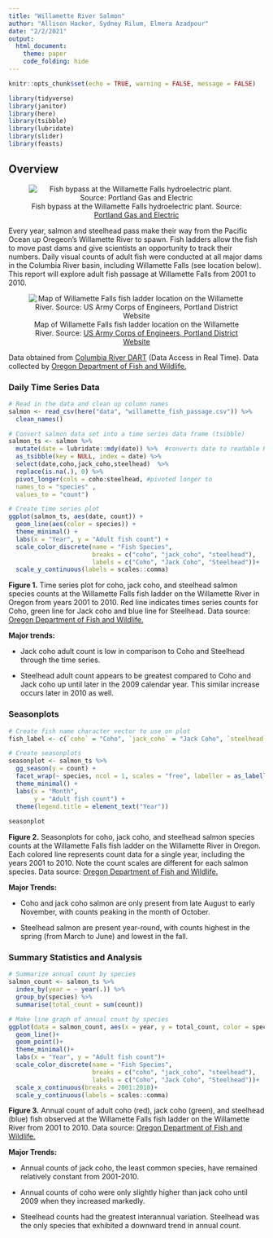 ```yaml
---
title: "Willamette River Salmon"
author: "Allison Hacker, Sydney Rilum, Elmera Azadpour"
date: "2/2/2021"
output: 
  html_document:
    theme: paper
    code_folding: hide
---
```


```r
knitr::opts_chunk$set(echo = TRUE, warning = FALSE, message = FALSE)

library(tidyverse)
library(janitor)
library(here)
library(tsibble)
library(lubridate)
library(slider)
library(feasts)
```

## Overview {.tabset}

<center>
![Fish bypass at the Willamette Falls hydroelectric plant. Source: [Portland Gas and Electric](https://portlandgeneral.com/about/willamette-river)](./images/willamette-river-fish-bypass.jpg)

</center>

Every year, salmon and steelhead pass make their way from the Pacific Ocean up Oregeon's Willamette River to spawn. Fish ladders allow the fish to move past dams and give scientists an opportunity to track their numbers. Daily visual counts of adult fish were conducted at all major dams in the Columbia River basin, including Willamette Falls (see location below). This report will explore adult fish passage at Willamette Falls from 2001 to 2010.

<center>
![Map of Willamette Falls fish ladder location on the Willamette River. Source: [US Army Corps of Engineers, Portland District Website](https://www.nwp.usace.army.mil/willamette/locks/)](./images/Willamette_Falls_Locks_area_map.jpg)

</center>

Data obtained from [Columbia River DART](http://www.cbr.washington.edu/dart/query/adult_graph_text) (Data Access in Real Time). Data collected by [Oregon Department of Fish and Wildlife.](https://www.dfw.state.or.us/fish/fish_counts/willamette%20falls.asp)


### Daily Time Series Data

```r
# Read in the data and clean up column names
salmon <- read_csv(here("data", "willamette_fish_passage.csv")) %>% 
  clean_names()

# Convert salmon data set into a time series data frame (tsibble)
salmon_ts <- salmon %>% 
  mutate(date = lubridate::mdy(date)) %>%  #converts date to readable R form
  as_tsibble(key = NULL, index = date) %>% 
  select(date,coho,jack_coho,steelhead)  %>% 
  replace(is.na(.), 0) %>% 
  pivot_longer(cols = coho:steelhead, #pivoted longer to 
  names_to = "species" ,
  values_to = "count")

# Create time series plot
ggplot(salmon_ts, aes(date, count)) +
  geom_line(aes(color = species)) +
  theme_minimal() +
  labs(x = "Year", y = "Adult fish count") +
  scale_color_discrete(name = "Fish Species",
                       breaks = c("coho", "jack_coho", "steelhead"),
                       labels = c("Coho", "Jack Coho", "Steelhead"))+
  scale_y_continuous(labels = scales::comma)

```

**Figure 1.** Time series plot for coho, jack coho, and steelhead salmon species counts at the Willamette Falls fish ladder on the Willamette River in Oregon from years 2001 to 2010. Red line indicates times series counts for Coho, green line for Jack coho and blue line for Steelhead. Data source: [Oregon Department of Fish and Wildlife.](https://www.dfw.state.or.us/fish/fish_counts/willamette%20falls.asp)


**Major trends:** 

- Jack coho adult count is low in comparison to Coho and Steelhead through the time series.

- Steelhead adult count appears to be greatest compared to Coho and Jack coho up until later in the 2009 calendar year. This similar increase occurs later in 2010 as well.

### Seasonplots

```r
# Create fish name character vector to use on plot
fish_label <- c(`coho` = "Coho", `jack_coho` = "Jack Coho", `steelhead` = "Steelhead")

# Create seasonplots
seasonplot <- salmon_ts %>% 
  gg_season(y = count) +
  facet_wrap(~ species, ncol = 1, scales = "free", labeller = as_labeller(fish_label)) +
  theme_minimal() +
  labs(x = "Month",
       y = "Adult fish count") +
  theme(legend.title = element_text("Year"))
  
seasonplot
```

**Figure 2.** Seasonplots for coho, jack coho, and steelhead salmon species counts at the Willamette Falls fish ladder on the Willamette River in Oregon. Each colored line represents count data for a single year, including the years 2001 to 2010. Note the count scales are different for each salmon species. Data source: [Oregon Department of Fish and Wildlife.](https://www.dfw.state.or.us/fish/fish_counts/willamette%20falls.asp)


**Major Trends:**

- Coho and jack coho salmon are only present from late August to early November, with counts peaking in the month of October.

- Steelhead salmon are present year-round, with counts highest in the spring (from March to June) and lowest in the fall.

### Summary Statistics and Analysis

```r
# Summarize annual count by species
salmon_count <- salmon_ts %>% 
  index_by(year = ~ year(.)) %>% 
  group_by(species) %>% 
  summarise(total_count = sum(count))

# Make line graph of annual count by species
ggplot(data = salmon_count, aes(x = year, y = total_count, color = species))+
  geom_line()+
  geom_point()+
  theme_minimal()+
  labs(x = "Year", y = "Adult fish count")+
  scale_color_discrete(name = "Fish Species",
                       breaks = c("coho", "jack_coho", "steelhead"),
                       labels = c("Coho", "Jack Coho", "Steelhead"))+
  scale_x_continuous(breaks = 2001:2010)+
  scale_y_continuous(labels = scales::comma)
```

**Figure 3.** Annual count of adult coho (red), jack coho (green), and steelhead (blue) fish observed at the Willamette Falls fish ladder on the Willamette River from 2001 to 2010. Data source: [Oregon Department of Fish and Wildlife.](https://www.dfw.state.or.us/fish/fish_counts/willamette%20falls.asp)

**Major Trends:**

- Annual counts of jack coho, the least common species, have remained relatively constant from 2001-2010.

- Annual counts of coho were only slightly higher than jack coho until 2009 when they increased markedly.

- Steelhead counts had the greatest interannual variation. Steelhead was the only species that exhibited a downward trend in annual count.
